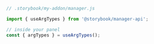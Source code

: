 ```js
// .storybook/my-addon/manager.js

import { useArgTypes } from '@storybook/manager-api';

// inside your panel
const { argTypes } = useArgTypes();
```
